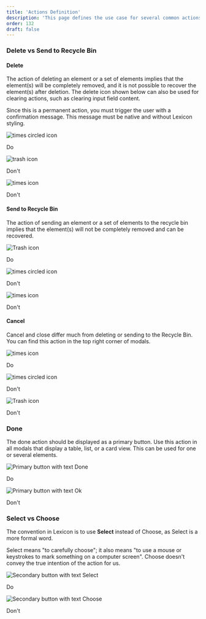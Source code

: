 ```yaml
---
title: 'Actions Definition'
description: 'This page defines the use case for several common actions.'
order: 132
draft: false
---
```



### Delete vs Send to Recycle Bin

#### Delete

The action of deleting an element or a set of elements implies that the element(s) will be completely removed, and it is not possible to recover the element(s) after deletion. The delete icon shown below can also be used for clearing actions, such as clearing input field content.

Since this is a permanent action, you must trigger the user with a confirmation message. This message must be native and without Lexicon styling.

<Grid templateColumns="1fr 1fr 1fr" autoRows="auto" gap="4rem">
	<Grid.Item>
		<div class="image-container">
			<img src="/images/lexicon/Delete.jpg" alt="times circled icon" />
		</div>
		<p class="do">Do</p>
	</Grid.Item>
	<Grid.Item>
		<div class="image-container">
			<img src="/images/lexicon/Trash.jpg" alt="trash icon" />
		</div>
		<p class="dont">Don't</p>
	</Grid.Item>
	<Grid.Item>
		<div class="image-container">
			<img src="/images/lexicon/Cancel.png" alt="times icon" />
		</div>
		<p class="dont">Don't</p>
	</Grid.Item>
</Grid>

#### Send to Recycle Bin

The action of sending an element or a set of elements to the recycle bin implies that the element(s) will not be completely removed and can be recovered.

<Grid templateColumns="1fr 1fr 1fr" autoRows="auto" gap="4rem">
	<Grid.Item>
		<div class="image-container">
			<img src="/images/lexicon/Trash.jpg" alt="Trash icon" />
		</div>
		<p class="do">Do</p>
	</Grid.Item>
	<Grid.Item>
		<div class="image-container">
			<img src="/images/lexicon/Delete.jpg" alt="times circled icon" />
		</div>
		<p class="dont">Don't</p>
	</Grid.Item>
	<Grid.Item>
		<div class="image-container">
			<img src="/images/lexicon/Cancel.png" alt="times icon" />
		</div>
		<p class="dont">Don't</p>
	</Grid.Item>
</Grid>

#### Cancel

Cancel and close differ much from deleting or sending to the Recycle Bin. You can find this action in the top right corner of modals.

<Grid templateColumns="1fr 1fr 1fr" autoRows="auto" gap="4rem">
	<Grid.Item>
		<div class="image-container">
			<img src="/images/lexicon/Cancel.png" alt="times icon" />
		</div>
		<p class="do">Do</p>
	</Grid.Item>
	<Grid.Item>
		<div class="image-container">
			<img src="/images/lexicon/Delete.jpg" alt="times circled icon" />
		</div>
		<p class="dont">Don't</p>
	</Grid.Item>
	<Grid.Item>
		<div class="image-container">
			<img src="/images/lexicon/Trash.jpg" alt="Trash icon" />
		</div>
		<p class="dont">Don't</p>
	</Grid.Item>
</Grid>

### Done

The done action should be displayed as a primary button. Use this action in all modals that display a table, list, or a card view. This can be used for one or several elements.

<Grid templateColumns="1fr 1fr" autoRows="auto" gap="2rem">
	<Grid.Item>
		<div class="image-container">
			<img
				src="/images/lexicon/FormButtonPrimaryTextDo.jpg"
				alt="Primary button with text Done"
			/>
		</div>
		<p class="do">Do</p>
	</Grid.Item>
	<Grid.Item>
		<div class="image-container">
			<img
				src="/images/lexicon/FormButtonPrimaryTextDont.jpg"
				alt="Primary button with text Ok"
			/>
		</div>
		<p class="dont">Don't</p>
	</Grid.Item>
</Grid>

### Select vs Choose

The convention in Lexicon is to use **Select** instead of Choose, as Select is a more formal word.

Select means "to carefully choose"; it also means "to use a mouse or keystrokes to mark something on a computer screen". Choose doesn't convey the true intention of the action for us.

<Grid templateColumns="1fr 1fr" autoRows="auto" gap="2rem">
	<Grid.Item>
		<div class="image-container">
			<img
				src="/images/lexicon/ActionsSelectDo.jpg"
				alt="Secondary button with text Select"
			/>
		</div>
		<p class="do">Do</p>
	</Grid.Item>
	<Grid.Item>
		<div class="image-container">
			<img
				src="/images/lexicon/ActionsSelectDont.png"
				alt="Secondary button with text Choose"
			/>
		</div>
		<p class="dont">Don't</p>
	</Grid.Item>
</Grid>
